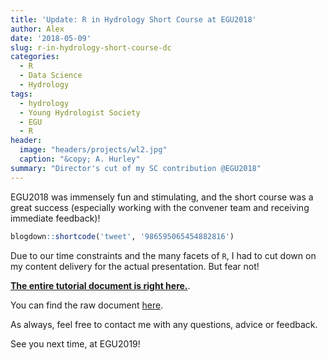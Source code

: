 ```yaml
---
title: 'Update: R in Hydrology Short Course at EGU2018'
author: Alex
date: '2018-05-09'
slug: r-in-hydrology-short-course-dc
categories:
  - R
  - Data Science
  - Hydrology
tags:
  - hydrology
  - Young Hydrologist Society
  - EGU
  - R
header:
  image: "headers/projects/wl2.jpg"
  caption: "&copy; A. Hurley"
summary: "Director's cut of my SC contribution @EGU2018"
---
```


EGU2018 was immensely fun and stimulating, and the short course was a great success (especially working with the convener team and receiving immediate feedback)! 

```r
blogdown::shortcode('tweet', '986595065454882816')
```

Due to our time constraints and the many facets of `R`, I had to cut down on my content delivery for the actual presentation. But fear not! 

[**The entire tutorial document is right here.**](/files/ext_rmd/egu_rhydro_sc/presentation/01_rHydro_AGLHurley_proc-mod-viz).

You can find the raw document [here](https://github.com/the-Hull/aglhurley/blob/master/static/files/ext_rmd/egu_rhydro_sc/presentation/01_rHydro_AGLHurley_proc-mod-viz.Rmd).

As always, feel free to contact me with any questions, advice or feedback.

See you next time, at EGU2019!